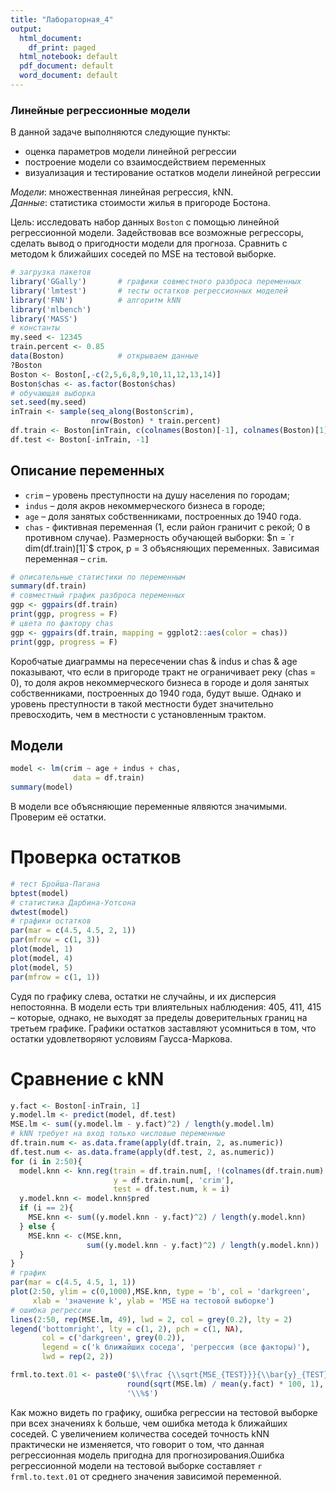 ---
title: "Лабораторная_4"
output:
  html_document:
    df_print: paged
  html_notebook: default
  pdf_document: default
  word_document: default
---


### Линейные регрессионные модели   

В данной задаче выполняются следующие пункты:     

* оценка параметров модели линейной регрессии   
* построение модели со взаимосдействием переменных   
* визуализация и тестирование остатков модели линейной регрессии    

*Модели*: множественная линейная регрессия, kNN.   
*Данные*: статистика стоимости жилья в пригороде Бостона.  

Цель: исследовать набор данных `Boston` с помощью линейной регрессионной модели. Задействовав все возможные регрессоры, сделать вывод о пригодности модели для прогноза. Сравнить с методом k ближайших соседей по MSE на тестовой выборке.    


```{r Данные и пакеты, warning = F, message = F}
# загрузка пакетов
library('GGally')       # графики совместного разброса переменных
library('lmtest')       # тесты остатков регрессионных моделей
library('FNN')          # алгоритм kNN
library('mlbench')
library('MASS')
# константы
my.seed <- 12345
train.percent <- 0.85
data(Boston)            # открываем данные
?Boston
Boston <- Boston[,-c(2,5,6,8,9,10,11,12,13,14)]
Boston$chas <- as.factor(Boston$chas)
# обучающая выборка
set.seed(my.seed)
inTrain <- sample(seq_along(Boston$crim), 
                  nrow(Boston) * train.percent)
df.train <- Boston[inTrain, c(colnames(Boston)[-1], colnames(Boston)[1])]
df.test <- Boston[-inTrain, -1]
```

## Описание переменных

- `crim` – уровень преступности на душу населения по городам;  
- `indus` – доля акров некоммерческого бизнеса в городе;
- `age` – доля занятых собственниками, построенных до 1940 года. 
- `chas` - фиктивная переменная (1, если район граничит с рекой; 0 в противном случае).
Размерность обучающей выборки: $n = `r dim(df.train)[1]`$ строк, p = 3 объясняющих переменных. Зависимая переменная -- `crim`.  


```{r Описание данных-02, message = F, warning = F}
# описательные статистики по переменным
summary(df.train)
# совместный график разброса переменных
ggp <- ggpairs(df.train)
print(ggp, progress = F)
# цвета по фактору chas
ggp <- ggpairs(df.train, mapping = ggplot2::aes(color = chas))
print(ggp, progress = F)
```

Коробчатые диаграммы на пересечении chas & indus и chas & age показывают, что если в пригороде тракт не ограничивает реку (chas = 0), то доля акров некоммерческого бизнеса в городе и доля занятых собственниками, построенных до 1940 года, будут выше. Однако и уровень преступности в такой местности будет значительно превосходить, чем в местности с установленным трактом. 

## Модели  

```{r , warning = F, error = F}
model <- lm(crim ~ age + indus + chas,
              data = df.train)
summary(model)
```

В модели все объясняющие переменные ялвяются значимыми. Проверим её остатки. 

# Проверка остатков  

```{r , warning = F, error = F}
# тест Бройша-Пагана
bptest(model)
# статистика Дарбина-Уотсона
dwtest(model)
# графики остатков
par(mar = c(4.5, 4.5, 2, 1))
par(mfrow = c(1, 3))
plot(model, 1)
plot(model, 4)
plot(model, 5)
par(mfrow = c(1, 1))
```

Судя по графику слева, остатки не случайны, и их дисперсия непостоянна. В модели есть три влиятельных наблюдения: 405, 411, 415 -- которые, однако, не выходят за пределы доверительных границ на третьем графике. Графики остатков заставляют усомниться в том, что остатки удовлетворяют условиям Гаусса-Маркова.      

# Сравнение с kNN

```{r }
y.fact <- Boston[-inTrain, 1]
y.model.lm <- predict(model, df.test)
MSE.lm <- sum((y.model.lm - y.fact)^2) / length(y.model.lm)
# kNN требует на вход только числовые переменные
df.train.num <- as.data.frame(apply(df.train, 2, as.numeric))
df.test.num <- as.data.frame(apply(df.test, 2, as.numeric))
for (i in 2:50){
  model.knn <- knn.reg(train = df.train.num[, !(colnames(df.train.num) %in% 'crim')], 
                       y = df.train.num[, 'crim'], 
                       test = df.test.num, k = i)
  y.model.knn <- model.knn$pred
  if (i == 2){
    MSE.knn <- sum((y.model.knn - y.fact)^2) / length(y.model.knn)
  } else {
    MSE.knn <- c(MSE.knn, 
                 sum((y.model.knn - y.fact)^2) / length(y.model.knn))
  }
}
# график
par(mar = c(4.5, 4.5, 1, 1))
plot(2:50, ylim = c(0,1000),MSE.knn, type = 'b', col = 'darkgreen',
     xlab = 'значение k', ylab = 'MSE на тестовой выборке')
# ошибка регрессии
lines(2:50, rep(MSE.lm, 49), lwd = 2, col = grey(0.2), lty = 2)
legend('bottomright', lty = c(1, 2), pch = c(1, NA), 
       col = c('darkgreen', grey(0.2)), 
       legend = c('k ближайших соседа', 'регрессия (все факторы)'), 
       lwd = rep(2, 2))
```

```{r, include = F}
frml.to.text.01 <- paste0('$\\frac {\\sqrt{MSE_{TEST}}}{\\bar{y}_{TEST}} = ',
                          round(sqrt(MSE.lm) / mean(y.fact) * 100, 1),
                          '\\%$')
```


Как можно видеть по графику, ошибка регрессии на тестовой выборке при всех значениях k больше, чем ошибка метода k ближайших соседей. С увеличением количества соседей точность kNN практически не изменяется,  что говорит о том, что данная регрессионная модель пригодна для прогнозирования.Ошибка регрессионной модели на тестовой выборке составляет `r frml.to.text.01` от среднего значения зависимой переменной. 
